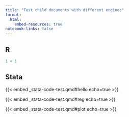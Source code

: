 ```yaml
---
title: "Test child documents with different engines"
format:
  html:
    embed-resources: true
notebook-links: false
---
```


## R

```r
1 + 1
```

## Stata

{{< embed _stata-code-test.qmd#hello echo=true >}}

{{< embed _stata-code-test.qmd#reg echo=true >}}

{{< embed _stata-code-test.qmd#plot echo=true >}}

